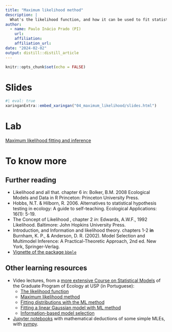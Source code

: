 ```yaml
---
title: "Maximum likelihood method"
description: |
  What's the likelihood function, and how it can be used to fit statistical models to data.
author:
  - name: Paulo Inácio Prado (PI)
    url: 
    affiliation: 
    affiliation_url:
date: "2024-02-02"
output: distill::distill_article
---
```


```r
knitr::opts_chunk$set(echo = FALSE)
```

# Slides

```r
#| eval: true
xaringanExtra::embed_xaringan("04_maximum_likelihood/slides.html")
```


# Lab

[Maximum likelihood fitting and inference](04_maximum_likelihood/lab.html)


# To know more

## Further reading

 * Likelihood and all that. chapter 6 in: Bolker, B.M. 2008
    Ecological Models and Data in R Princeton: Princeton University
    Press.
 * Hobbs, N.T. & Hilborn, R. 2006. Alternatives to statistical
   hypothesis testing in ecology: A guide to self-teaching. Ecological
   Applications: 16(1): 5-19.
 * The  Concept of Likelihood , chapter 2 *in*: Edwards, A.W.F., 1992
    Likelihood. Baltimore: John Hopkins University Press.   
 * Introduction, and Information and likelihood theory. chapters 1-2
  **in** Burnham, K. P., & Anderson, D. R. (2002). Model Selection and
  Multimodel Inference: A Practical-Theoretic Approach, 2nd ed. New
  York, Springer-Verlag.	
 * [Vignette of the package `bbmle`](https://cran.r-project.org/web/packages/bbmle/vignettes/mle2.pdf) 

## Other learning resources

 - Video lectures, from a [more extensive Course on
 Statistical Models](http://insilvaarbores.com.br/BIE5781/)
 of the Graduate Program of Ecology at USP (in Portuguese):
    * [The likelihood function](https://youtu.be/cJCr1ACbYBs)
    * [Maximum likelihood method](https://youtu.be/gOWbQgmrFgM)
    * [Fitting distributions with the ML method](https://youtu.be/wh_5YOlXIko)
	* [Fitting a linear Gaussian model with ML method](https://youtu.be/LDJ_yTi15sc)
    * [Information-based model selection](https://www.youtube.com/watch?v=kxrDsR55SR4)
 
 - [Jupyter
   notebooks](https://mybinder.org/v2/gh/piLaboratory/bie5782/master?filepath=jupyter%2F)
   with mathematical deductions of some simple MLEs, with [sympy](https://www.sympy.org/pt/index.html).
 







